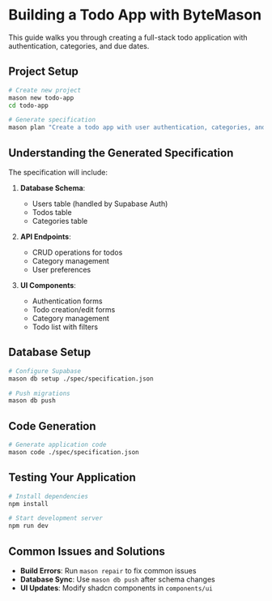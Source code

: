 # Building a Todo App with ByteMason

This guide walks you through creating a full-stack todo application with authentication, categories, and due dates.

## Project Setup

```bash
# Create new project
mason new todo-app
cd todo-app

# Generate specification
mason plan "Create a todo app with user authentication, categories, and due dates. Users should be able to create, update, delete todos and organize them by categories. Each todo should have a title, description, due date, category, and completion status."
```

## Understanding the Generated Specification

The specification will include:

1. **Database Schema**:

   - Users table (handled by Supabase Auth)
   - Todos table
   - Categories table

2. **API Endpoints**:

   - CRUD operations for todos
   - Category management
   - User preferences

3. **UI Components**:
   - Authentication forms
   - Todo creation/edit forms
   - Category management
   - Todo list with filters

## Database Setup

```bash
# Configure Supabase
mason db setup ./spec/specification.json

# Push migrations
mason db push
```

## Code Generation

```bash
# Generate application code
mason code ./spec/specification.json
```

## Testing Your Application

```bash
# Install dependencies
npm install

# Start development server
npm run dev
```

## Common Issues and Solutions

- **Build Errors**: Run `mason repair` to fix common issues
- **Database Sync**: Use `mason db push` after schema changes
- **UI Updates**: Modify shadcn components in `components/ui`

